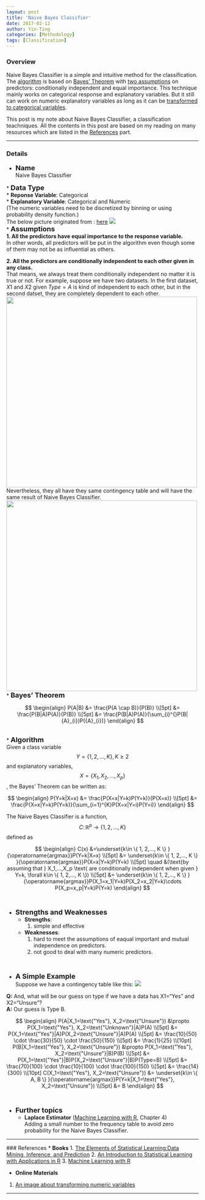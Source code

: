 ```yaml
---
layout: post
title: 'Naive Bayes Classifier'
date: 2017-02-12
author: Yin-Ting
categories: [Methodology]
tags: [Classification]
---
```

### Overview
Naive Bayes Classifier is a simple and intuitive method for the classification. The [algorithm](#alg) is based on [Bayes' Theorem](#bayes) with [two assumptions](#assumptions) on predictors: conditionally independent and equal importance. This technique mainly works on categorical response and explanatory variables. But it still can work on numeric explanatory variables as long as it can be [transformed to categorical variables](#data).

This post is my note about Naive Bayes Classifier, a classification teachniques. All the contents in this post are based on my reading on many resources which are listed in the [References](#ref) part.

***

### Details
* **<font size="4">Name</font>** <br />
  Naive Bayes Classifier

<a id="data"/>
* **<font size="4">Data Type</font>** <br />
  * **Reponse Variable**: Categorical <br />
  * **Explanatory Variable**: Categorical and Numeric <br />
  (The numeric variables need to be discretized by binning or using probability density function.) <br />
  The below picture originated from : [here](http://www.saedsayad.com/naive_bayesian.htm)
<img src="{{ site.baseurl }}/assets/image/numeric.png"/>
<br />
<a id="assumptions"/>
* **<font size="4">Assumptions</font>** <br /> 
  **1. All the predictors have equal importance to the response variable.** <br />In other words, all predictors will be put in the algorithm even though some of them may not be as influential as others.

  **2. All the predictors are conditionally independent to each other given in any class.** <br />That means, we always treat them conditionally independent no matter it is true or not. For example, suppose we have two datasets. In the first dataset, $X1$ and $X2$ given $Type=A$ is kind of independent to each other, but in the second datset, they are completely dependent to each other.
  <img src="{{ site.baseurl}}/assets/image/table_nbc_3.png" style="width:500px"/>
  Nevertheless, they all have they same contingency table and will have the same result of Naive Bayes Classifier.
  <img src="{{ site.baseurl }}/assets/image/table_nbc_1.png" style="width:500px"/>
<br />
<a id="bayes"/>
* **<font size="4"> Bayes' Theorem</font>** 

  $$
  \begin{align}
  P(A|B) &= \frac{P(A \cap B)}{P(B)} \\[5pt]
  &= \frac{P(B|A)P(A)}{P(B)} \\[5pt]
  &= \frac{P(B|A)P(A)}{\sum_{i}^{}P(B|{A}_{i})P({A}_{i})}
  \end{align}
  $$

<br />
<a id="alg" />
* **<font size="4">Algorithm</font>** <br />
Given a class variable $$Y= \{ 1, 2,..., K \}, K\geq2$$ and  explanatory variables, $$X=\{ X_1, X_2,..., X_p \}$$, the Bayes' Theorem can be written as:

  $$
  \begin{align}
  P(Y=k|X=x) &= \frac{P(X=x|Y=k)P(Y=k)}{P(X=x)} \\[5pt]
  &= \frac{P(X=x|Y=k)P(Y=k)}{\sum_{i=1}^{K}P(X=x|Y=i)P(Y=i)}
  \end{align}
  $$

  The Naive Bayes Classifier is a function, $$C \colon \mathbb{R}^p \rightarrow \{ 1, 2,..., K \}$$ defined as

  $$
  \begin{align}
  C(x) &=\underset{k\in \{ 1, 2,..., K \} }{\operatorname{argmax}}P(Y=k|X=x) \\[5pt]
      &= \underset{k\in \{ 1, 2,..., K \} }{\operatorname{argmax}}P(X=x|Y=k)P(Y=k) \\[5pt]
      \quad &(\text{by assuming that } X_1,...,X_p \text{ are conditionally independent when given } Y=k, \forall k\in \{ 1, 2,..., K \}) \\[5pt]
      &= \underset{k\in \{ 1, 2,..., K \} }{\operatorname{argmax}}P(X_1=x_1|Y=k)P(X_2=x_2|Y=k)\cdots P(X_p=x_p|Y=k)P(Y=k)
  \end{align}
  $$

<br />

* **<font size="4">Strengths and Weaknesses</font>** <br />
  * **Strengths**: <br />
    1. simple and effective
  * **Weaknesses**: <br />
    1. hard to meet the assumptions of eaqual important and mutual independence on predictors.
    2. not good to deal with many numeric predictors.

<br />

* **<font size="4">A Simple Example</font>** <br />
Suppose we have a contingency table like this:
<img src="{{ site.baseurl }}/assets/image/table_nbc_2.png">

 **Q:** And, what will be our guess on type if we have a data has X1="Yes" and X2="Unsure"? <br />
 **A:** Our guess is Type B.

$$
\begin{align}
P(A|X_1=\text{"Yes"}, X_2=\text{"Unsure"}) &\propto P(X_1=\text{"Yes"}, X_2=\text{"Unknown"}|A)P(A) \\[5pt]
  &= P(X_1=\text{"Yes"}|A)P(X_2=\text{"Unsure"}|A)P(A) \\[5pt]
  &= \frac{10}{50} \cdot \frac{30}{50} \cdot \frac{50}{150} \\[5pt]
  &= \frac{1}{25} \\[10pt]
P(B|X_1=\text{"Yes"}, X_2=\text{"Unsure"}) &\propto P(X_1=\text{"Yes"}, X_2=\text{"Unsure"}|B)P(B) \\[5pt]
  &= P(X_1=\text{"Yes"}|B)P(X_2=\text{"Unsure"}|B)P(Type=B) \\[5pt]
  &= \frac{70}{100} \cdot \frac{10}{100} \cdot \frac{100}{150} \\[5pt]
  &= \frac{14}{300} \\[10pt]
C(X_1=\text{"Yes"}, X_2=\text{"Unsure"}) &= \underset{k\in \{ A, B \} }{\operatorname{argmax}}P(Y=k|X_1=\text{"Yes"}, X_2=\text{"Unsure"}) \\[5pt]
      &= B
\end{align}
$$

<br />

* **<font size="4">Further topics</font>** <br />
  * **Laplace Estimator** ([Machine Learning with R](http://shop.oreilly.com/product/9781784393908.do), Chapter 4) <br />
  Adding a small number to the frequency table to avoid zero probability for the Naive Bayes Classifier.

***

<a id="ref"/>
### References 
* **Books**
1. [The Elements of Statistical Learning:Data Mining, Inference, and Prediction](https://statweb.stanford.edu/~tibs/ElemStatLearn/)
2. [An Introduction to Statistical Learning with Applications in R](http://www-bcf.usc.edu/~gareth/ISL/)
3. [Machine Learning with R](http://shop.oreilly.com/product/9781784393908.do)

* **Online Materials**
1. [An image about transforming numeric variables](http://www.saedsayad.com/naive_bayesian.htm)

***

